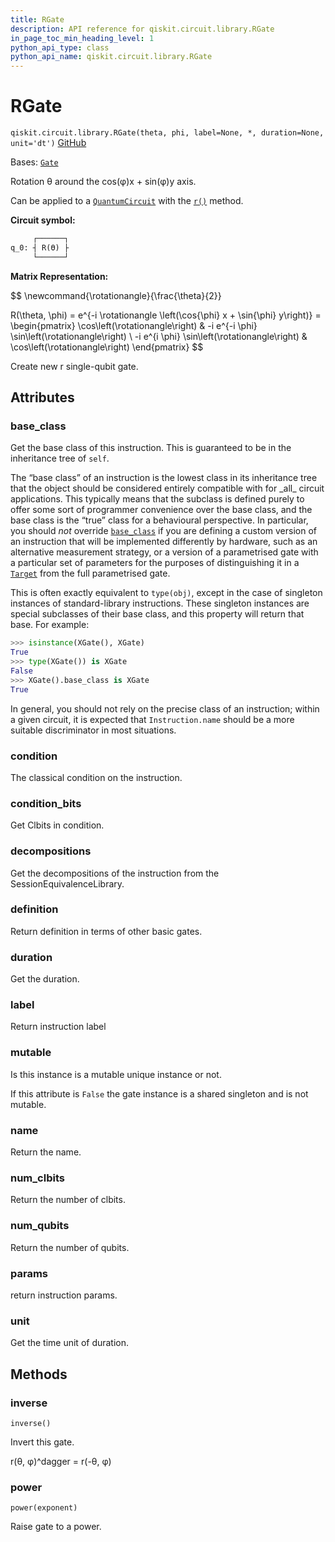 ```yaml
---
title: RGate
description: API reference for qiskit.circuit.library.RGate
in_page_toc_min_heading_level: 1
python_api_type: class
python_api_name: qiskit.circuit.library.RGate
---
```


# RGate

<span id="qiskit.circuit.library.RGate" />

`qiskit.circuit.library.RGate(theta, phi, label=None, *, duration=None, unit='dt')` [GitHub](https://github.com/qiskit/qiskit/tree/stable/0.46/qiskit/circuit/library/standard_gates/r.py "view source code")

Bases: [`Gate`](qiskit.circuit.Gate "qiskit.circuit.gate.Gate")

Rotation θ around the cos(φ)x + sin(φ)y axis.

Can be applied to a [`QuantumCircuit`](qiskit.circuit.QuantumCircuit "qiskit.circuit.QuantumCircuit") with the [`r()`](qiskit.circuit.QuantumCircuit#r "qiskit.circuit.QuantumCircuit.r") method.

**Circuit symbol:**

```python
     ┌──────┐
q_0: ┤ R(ϴ) ├
     └──────┘
```

**Matrix Representation:**

$$
\newcommand{\rotationangle}{\frac{\theta}{2}}

R(\theta, \phi) = e^{-i \rotationangle \left(\cos{\phi} x + \sin{\phi} y\right)} =
    \begin{pmatrix}
        \cos\left(\rotationangle\right) & -i e^{-i \phi} \sin\left(\rotationangle\right) \\
        -i e^{i \phi} \sin\left(\rotationangle\right) & \cos\left(\rotationangle\right)
    \end{pmatrix}
$$

Create new r single-qubit gate.

## Attributes

<span id="qiskit.circuit.library.RGate.base_class" />

### base\_class

Get the base class of this instruction. This is guaranteed to be in the inheritance tree of `self`.

The “base class” of an instruction is the lowest class in its inheritance tree that the object should be considered entirely compatible with for \_all\_ circuit applications. This typically means that the subclass is defined purely to offer some sort of programmer convenience over the base class, and the base class is the “true” class for a behavioural perspective. In particular, you should *not* override [`base_class`](#qiskit.circuit.library.RGate.base_class "qiskit.circuit.library.RGate.base_class") if you are defining a custom version of an instruction that will be implemented differently by hardware, such as an alternative measurement strategy, or a version of a parametrised gate with a particular set of parameters for the purposes of distinguishing it in a [`Target`](qiskit.transpiler.Target "qiskit.transpiler.Target") from the full parametrised gate.

This is often exactly equivalent to `type(obj)`, except in the case of singleton instances of standard-library instructions. These singleton instances are special subclasses of their base class, and this property will return that base. For example:

```python
>>> isinstance(XGate(), XGate)
True
>>> type(XGate()) is XGate
False
>>> XGate().base_class is XGate
True
```

In general, you should not rely on the precise class of an instruction; within a given circuit, it is expected that `Instruction.name` should be a more suitable discriminator in most situations.

<span id="qiskit.circuit.library.RGate.condition" />

### condition

The classical condition on the instruction.

<span id="qiskit.circuit.library.RGate.condition_bits" />

### condition\_bits

Get Clbits in condition.

<span id="qiskit.circuit.library.RGate.decompositions" />

### decompositions

Get the decompositions of the instruction from the SessionEquivalenceLibrary.

<span id="qiskit.circuit.library.RGate.definition" />

### definition

Return definition in terms of other basic gates.

<span id="qiskit.circuit.library.RGate.duration" />

### duration

Get the duration.

<span id="qiskit.circuit.library.RGate.label" />

### label

Return instruction label

<span id="qiskit.circuit.library.RGate.mutable" />

### mutable

Is this instance is a mutable unique instance or not.

If this attribute is `False` the gate instance is a shared singleton and is not mutable.

<span id="qiskit.circuit.library.RGate.name" />

### name

Return the name.

<span id="qiskit.circuit.library.RGate.num_clbits" />

### num\_clbits

Return the number of clbits.

<span id="qiskit.circuit.library.RGate.num_qubits" />

### num\_qubits

Return the number of qubits.

<span id="qiskit.circuit.library.RGate.params" />

### params

return instruction params.

<span id="qiskit.circuit.library.RGate.unit" />

### unit

Get the time unit of duration.

## Methods

### inverse

<span id="qiskit.circuit.library.RGate.inverse" />

`inverse()`

Invert this gate.

r(θ, φ)^dagger = r(-θ, φ)

### power

<span id="qiskit.circuit.library.RGate.power" />

`power(exponent)`

Raise gate to a power.

